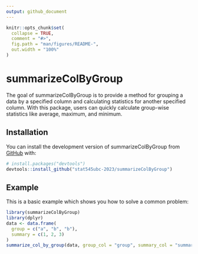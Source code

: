 ```yaml
---
output: github_document
---
```


<!-- README.md is generated from README.Rmd. Please edit that file -->

```r
knitr::opts_chunk$set(
  collapse = TRUE,
  comment = "#>",
  fig.path = "man/figures/README-",
  out.width = "100%"
)
```

# summarizeColByGroup

<!-- badges: start -->
<!-- badges: end -->

The goal of summarizeColByGroup is to provide a method for grouping a data by a specified column and calculating statistics for another specified column. With this package, users can quickly calculate group-wise statistics like average, maximum, and minimum.

## Installation

You can install the development version of summarizeColByGroup from [GitHub](https://github.com/) with:

``` r
# install.packages("devtools")
devtools::install_github("stat545ubc-2023/summarizeColByGroup")
```

## Example

This is a basic example which shows you how to solve a common problem:

```r
library(summarizeColByGroup)
library(dplyr)
data <- data.frame(
  group = c("a", "b", "b"),
  summary = c(1, 2, 3)
)
summarize_col_by_group(data, group_col = "group", summary_col = "summary")
```
